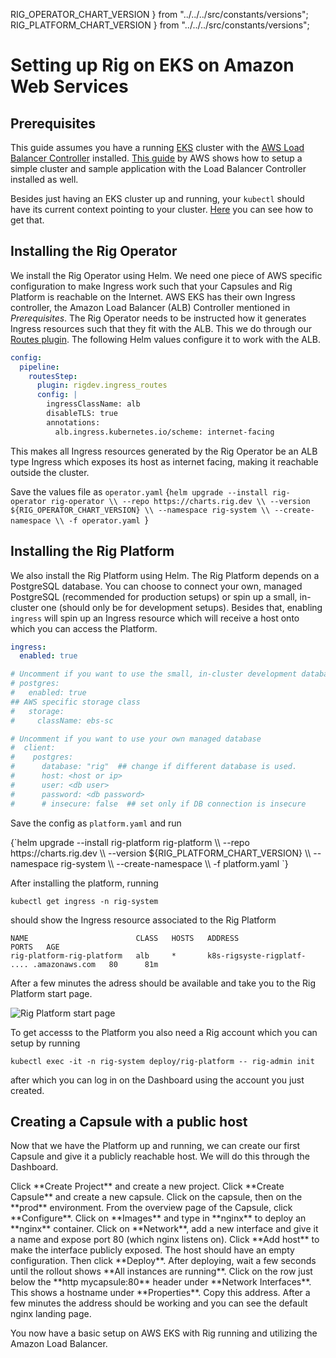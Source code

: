 RIG_OPERATOR_CHART_VERSION
} from "../../../src/constants/versions";
RIG_PLATFORM_CHART_VERSION
} from "../../../src/constants/versions";

# Setting up Rig on EKS on Amazon Web Services

## Prerequisites
This guide assumes you have a running [EKS](https://aws.amazon.com/eks/) cluster with the [AWS Load Balancer Controller](https://kubernetes-sigs.github.io/aws-load-balancer-controller/v2.8/) installed. [This guide](https://docs.aws.amazon.com/eks/latest/userguide/quickstart.html) by AWS shows how to setup a simple cluster and sample application with the Load Balancer Controller installed as well.

Besides just having an EKS cluster up and running, your `kubectl` should have its current context pointing to your cluster. [Here](https://docs.aws.amazon.com/eks/latest/userguide/create-kubeconfig.html) you can see how to get that.

## Installing the Rig Operator

We install the Rig Operator using Helm. We need one piece of AWS specific configuration to make Ingress work such that your Capsules and Rig Platform is reachable on the Internet. AWS EKS has their own Ingress controller, the Amazon Load Balancer (ALB) Controller mentioned in *Prerequisites*. The Rig Operator needs to be instructed how it generates Ingress resources such that they fit with the ALB. This we do through our [Routes plugin](/operator-manual/setup-guide/operator/networking). The following Helm values configure it to work with the ALB.

```yaml title="Helm values - Operator"
config:
  pipeline:
    routesStep:
      plugin: rigdev.ingress_routes
      config: |
        ingressClassName: alb
        disableTLS: true
        annotations:
          alb.ingress.kubernetes.io/scheme: internet-facing
```
This makes all Ingress resources generated by the Rig Operator be an ALB type Ingress which exposes its host as internet facing, making it reachable outside the cluster.

Save the values file as `operator.yaml`
<CodeBlock language="bash">
{`helm upgrade --install rig-operator rig-operator \\
  --repo https://charts.rig.dev \\
  --version ${RIG_OPERATOR_CHART_VERSION} \\
  --namespace rig-system \\
  --create-namespace \\
  -f operator.yaml
`}
</CodeBlock>


## Installing the Rig Platform

We also install the Rig Platform using Helm. The Rig Platform depends on a PostgreSQL database. You can choose to connect your own, managed PostgreSQL (recommended for production setups) or spin up a small, in-cluster one (should only be for development setups).
Besides that, enabling `ingress` will spin up an Ingress resource which will receive a host onto which you can access the Platform.

```yaml title=Helm values - Platform""
ingress:
  enabled: true

# Uncomment if you want to use the small, in-cluster development database
# postgres:
#   enabled: true
## AWS specific storage class
#   storage:
#     className: ebs-sc

# Uncomment if you want to use your own managed database
#  client:
#    postgres:
#      database: "rig"  ## change if different database is used.
#      host: <host or ip>
#      user: <db user>
#      password: <db password>
#      # insecure: false  ## set only if DB connection is insecure
```
Save the config as `platform.yaml` and run

<CodeBlock language="bash">
{`helm upgrade --install rig-platform rig-platform \\
  --repo https://charts.rig.dev \\
  --version ${RIG_PLATFORM_CHART_VERSION} \\
  --namespace rig-system \\
  --create-namespace \\
  -f platform.yaml
`}
</CodeBlock>

After installing the platform, running
```
kubectl get ingress -n rig-system
```
should show the Ingress resource associated to the Rig Platform
```
NAME                        CLASS   HOSTS   ADDRESS                                      PORTS   AGE
rig-platform-rig-platform   alb     *       k8s-rigsyste-rigplatf- .... .amazonaws.com   80      81m
```
After a few minutes the adress should be available and take you to the Rig Platform start page.

![Rig Platform start page](/img/guides/landingpage.png)

To get accesss to the Platform you also need a Rig account which you can setup by running
```
kubectl exec -it -n rig-system deploy/rig-platform -- rig-admin init
```
after which you can log in on the Dashboard using the account you just created.


## Creating a Capsule with a public host
Now that we have the Platform up and running, we can create our first Capsule and give it a publicly reachable host. We will do this through the Dashboard.

<Tabs>
  <TabItem value="step1" label="1">
    <ThemedImage
      alt="1"
      customProps={{
        zoom: true,
      }}
      sources={{
        light: "/img/guides/aws/step1.png",
        dark: "/img/guides/aws/step1.png",
      }}
    />
	<span style={{color: "white"}}>Click **Create Project** and create a new project.</span>
  </TabItem>
  <TabItem value="step2" label="2">
    <ThemedImage
      alt="2"
      customProps={{
        zoom: true,
      }}
      sources={{
        light: "/img/guides/aws/step3.png",
        dark: "/img/guides/aws/step3.png",
      }}
    />
	<span style={{color: "white"}}>Click **Create Capsule** and create a new capsule.</span>
  </TabItem>
  <TabItem value="step3" label="3">
    <ThemedImage
      alt="3"
      customProps={{
        zoom: true,
      }}
      sources={{
        light: "/img/guides/aws/step4.png",
        dark: "/img/guides/aws/step4.png",
      }}
    />
	<span style={{color: "white"}}>Click on the capsule, then on the **prod** environment.</span>
  </TabItem>
  <TabItem value="step4" label="4">
    <ThemedImage
      alt="4"
      customProps={{
        zoom: true,
      }}
      sources={{
        light: "/img/guides/aws/step5.png",
        dark: "/img/guides/aws/step5.png",
      }}
    />
	<span style={{color: "white"}}>From the overview page of the Capsule, click **Configure**.</span>
  </TabItem>
  <TabItem value="step5" label="5">
    <ThemedImage
      alt="5"
      customProps={{
        zoom: true,
      }}
      sources={{
        light: "/img/guides/aws/step6.png",
        dark: "/img/guides/aws/step6.png",
      }}
    />
	<span style={{color: "white"}}>Click on **Images** and type in **nginx** to deploy an **nginx** container.</span>
  </TabItem>
  <TabItem value="step6" label="6">
    <ThemedImage
      alt="6"
      customProps={{
        zoom: true,
      }}
      sources={{
        light: "/img/guides/aws/step7.png",
        dark: "/img/guides/aws/step7.png",
      }}
    />
	<span style={{color: "white"}}>Click on **Network**, add a new interface and give it a name and expose port 80 (which nginx listens on).</span>
  </TabItem>
  <TabItem value="step7" label="7">
    <ThemedImage
      alt="7"
      customProps={{
        zoom: true,
      }}
      sources={{
        light: "/img/guides/aws/step8.png",
        dark: "/img/guides/aws/step8.png",
      }}
    />
	<span style={{color: "white"}}>Click **Add host** to make the interface publicly exposed. The host should have an empty configuration. Then click **Deploy**.</span> 
  </TabItem>
  <TabItem value="step8" label="8">
    <ThemedImage
      alt="8"
      customProps={{
        zoom: true,
      }}
      sources={{
        light: "/img/guides/aws/step9.png",
        dark: "/img/guides/aws/step9.png",
      }}
    />
	<span style={{color: "white"}}>After deploying, wait a few seconds until the rollout shows **All instances are running**.</span>
  </TabItem>
  <TabItem value="step9" label="9">
    <ThemedImage
      alt="9"
      customProps={{
        zoom: true,
      }}
      sources={{
        light: "/img/guides/aws/step10.png",
        dark: "/img/guides/aws/step10.png",
      }}
    />
	<span style={{color: "white"}}>Click on the row just below the **http mycapsule:80** header under **Network Interfaces**. This shows a hostname under **Properties**. Copy this address.</span>
  </TabItem>
  <TabItem value="step10" label="10">
    <ThemedImage
      alt="10"
      customProps={{
        zoom: true,
      }}
      sources={{
        light: "/img/guides/aws/step11.png",
        dark: "/img/guides/aws/step11.png",
      }}
    />
	<span style={{color: "white"}}>After a few minutes the address should be working and you can see the default nginx landing page.</span>
  </TabItem>
</Tabs>

You now have a basic setup on AWS EKS with Rig running and utilizing the Amazon Load Balancer.
